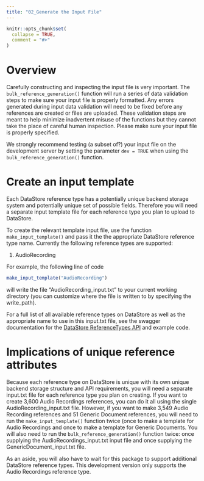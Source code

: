 ```yaml
---
title: "02_Generate the Input File"
---
```


```r
knitr::opts_chunk$set(
  collapse = TRUE,
  comment = "#>"
)
```

# Overview
Carefully constructing and inspecting the input file is very important. The `bulk_reference_generation()` function will run a series of data validation steps to make sure your input file is properly formatted. Any errors generated during input data validation will need to be fixed before any references are created or files are uploaded. These validation steps are meant to help minimize inadvertent misuse of the functions but they cannot take the place of careful human inspection. Please make sure your input file is properly specified. 

We strongly recommend testing (a subset of?) your input file on the development server by setting the parameter `dev = TRUE` when using the `bulk_reference_generation()` function.

# Create an input template
Each DataStore reference type has a potentially unique backend storage system and potentially unique set of possible fields. Therefore you will need a separate input template file for each reference type you plan to upload to DataStore.

To create the relevant template input file, use the function `make_input_template()` and pass it the the appropriate DataStore reference type name. Currently the following reference types are supported:

  1. AudioRecording

For example, the following line of code

```r
make_input_template("AudioRecording")
```

will write the file "AudioRecording_input.txt" to your current working directory (you can customize where the file is written to by specifying the write_path).


For a full list of all available reference types on DataStore as well as the appropriate name to use in this input.txt file, see the swagger documentation for the [DataStore ReferenceTypes API](https://irmaservices.nps.gov/datastore-secure/v7/documentation/datastore-secure-api.html#/Lookup%20Lists/FixedList_GetReferenceTypes) and example code.

# Implications of unique reference attributes
Because each reference type on DataStore is unique with its own unique backend storage structure and API requirements, you will need a separate input.txt file for each reference type you plan on creating. If you want to create 3,600 Audio Recordings references, you can do it all using the single AudioRecording_input.txt file. However, if you want to make 3,549 Audio Recording references and 51 Generic Document references, you will need to run the `make_input_template()` function twice (once to make a template for Audio Recordings and once to make a template for Generic Documents. You will also need to run the `bulk_reference_generation()` function twice: once supplying the AudioRecordings_input.txt input file and once supplying the GenericDocument_input.txt file.

As an aside, you will also have to wait for this package to support additional DataStore reference types. This development version only supports the Audio Recordings reference type.
